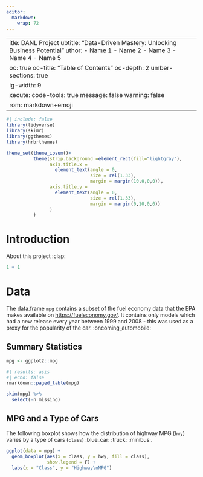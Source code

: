 ```yaml
---
editor: 
  markdown: 
    wrap: 72
---
```


|                                                                                                                                     |
|------------------------------------------------------------------------|
| itle: DANL Project ubtitle: "Data-Driven Mastery: Unlocking Business Potential" uthor: - Name 1 - Name 2 - Name 3 - Name 4 - Name 5 |
| oc: true oc-title: "Table of Contents" oc-depth: 2 umber-sections: true                                                             |
| ig-width: 9                                                                                                                         |
| xecute: code-tools: true message: false warning: false                                                                              |
| rom: markdown+emoji                                                                                                                 |

```r
#| include: false
library(tidyverse)
library(skimr)
library(ggthemes)
library(hrbrthemes)

theme_set(theme_ipsum()+
          theme(strip.background =element_rect(fill="lightgray"),
                axis.title.x = 
                  element_text(angle = 0,
                               size = rel(1.33),
                               margin = margin(10,0,0,0)),
                axis.title.y = 
                  element_text(angle = 0,
                               size = rel(1.33),
                               margin = margin(0,10,0,0))
                )
          )
```

# Introduction

About this project :clap:

```r
1 + 1
```

# Data

The data.frame `mpg` contains a subset of the fuel economy data that the
EPA makes available on <https://fueleconomy.gov/>. It contains only
models which had a new release every year between 1999 and 2008 - this
was used as a proxy for the popularity of the car. :oncoming_automobile:

## Summary Statistics

```r
mpg <- ggplot2::mpg
```

```r
#| results: asis
#| echo: false
rmarkdown::paged_table(mpg) 
```

```r
skim(mpg) %>% 
  select(-n_missing)
```

## MPG and a Type of Cars

The following boxplot shows how the distribution of highway MPG (`hwy`)
varies by a type of cars (`class`) :blue_car: :truck: :minibus:.

```r
ggplot(data = mpg) +
  geom_boxplot(aes(x = class, y = hwy, fill = class),
               show.legend = F) +
  labs(x = "Class", y = "Highway\nMPG") 
```

